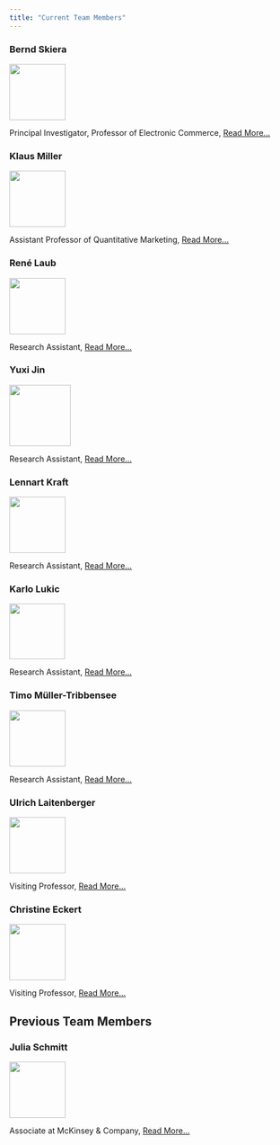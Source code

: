 ```yaml
---
title: "Current Team Members"
---
```


### Bernd Skiera

![](static/img/profile-bernd.jpg){width="100"}

Principal Investigator, Professor of Electronic Commerce, [Read More...](https://www.marketing.uni-frankfurt.de/de/professoren/skiera/prof-dr-bernd-skiera.html)

### Klaus Miller

![](static/img/profile-klaus.jpg){width="100"}

Assistant Professor of Quantitative Marketing, [Read More...](https://sites.google.com/view/klausmiller/)

### René Laub

![](static/img/profile-rene.jpg){width="100"}

Research Assistant, [Read More...](linkedin.com/in/rene-laub-21b5a7103)

### Yuxi Jin

![](static/img/profile-yuxi.jpg){width="109"}

Research Assistant, [Read More...](https://www.marketing.uni-frankfurt.de/en/professoren/skiera/team/doctoral-students/yuxi-jin.html)

### Lennart Kraft

![](static/img/profile-lennart.jpg){width="100"}

Research Assistant, [Read More...](https://lennartkraft.com)

### Karlo Lukic

![](static/img/profile-karlo.jpg){width="99"}

Research Assistant, [Read More...](https://www.marketing.uni-frankfurt.de/en/professoren/skiera/team/doctoral-students/karlo-lukic.html)

### Timo Müller-Tribbensee

![](static/img/profile-timo.jpg){width="100"}

Research Assistant, [Read More...](https://www.marketing.uni-frankfurt.de/de/professoren/skiera/team/wissenschaftliche-mitarbeiter/timo-mueller-tribbensee.html)

### Ulrich Laitenberger

![](static/img/profile-ulrich.jpg){width="100"}

Visiting Professor, [Read More...](https://www.ulrich-laitenberger.com)

### Christine Eckert

![](static/img/profile-christine.jpg){width="100"}

Visiting Professor, [Read More...](https://profiles.uts.edu.au/christine.eckert)

## Previous Team Members

### Julia Schmitt

![](static/img/profile-julia.jpg){width="100"}

Associate at McKinsey & Company, [Read More...](https://www.linkedin.com/in/dr-julia-schmitt-878853108/)
